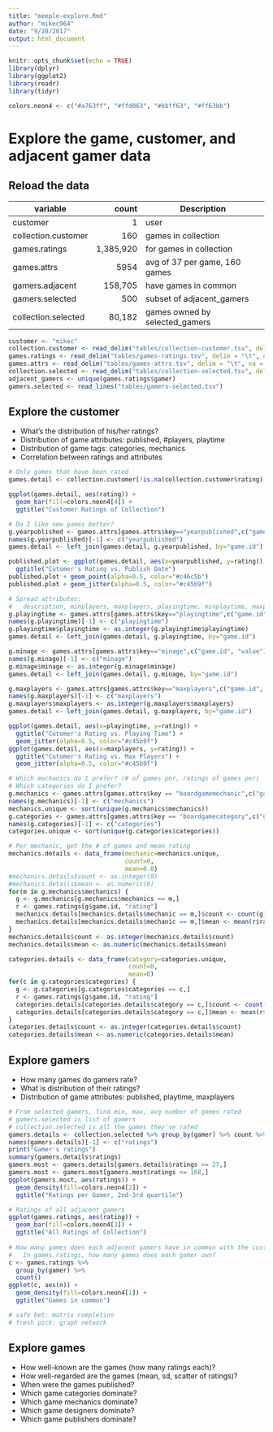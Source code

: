 ```yaml
---
title: "meeple-explore.Rmd"
author: "mikec964"
date: "9/28/2017"
output: html_document
---
```


```r
knitr::opts_chunk$set(echo = TRUE)
library(dplyr)
library(ggplot2)
library(readr)
library(tidyr)

colors.neon4 <- c("#a763ff", "#ffd063", "#bbff63", "#ff63bb")
```

# Explore the game, customer, and adjacent gamer data

## Reload the data
| variable            | count     | Description
| --------            |----------:| -----------
| customer            | 1         | user
| collection.customer | 160       | games in collection
| games.ratings       | 1,385,920 | for games in collection
| games.attrs         | 5954      | avg of 37 per game, 160 games
| gamers.adjacent     | 158,705   | have games in common
| gamers.selected     | 500       | subset of adjacent_gamers
| collection.selected | 80,182    | games owned by selected_gamers

```r
customer <- "mikec"
collection.customer <- read_delim("tables/collection-customer.tsv", delim = "\t", na = "NA", col_names = TRUE)
games.ratings <- read_delim("tables/games-ratings.tsv", delim = "\t", na = "NA", col_names = TRUE)
games.attrs <- read_delim("tables/games-attrs.tsv", delim = "\t", na = "NA", col_names = TRUE)
collection.selected <- read_delim("tables/collection-selected.tsv", delim = "\t", na = "NA", col_names = TRUE)
adjacent_gamers <- unique(games.ratings$gamer)
gamers.selected <- read_lines("tables/gamers-selected.tsv")
```

## Explore the customer
* What's the distribution of his/her ratings?
* Distribution of game attributes: published, #players, playtime
* Distribution of game tags: categories, mechanics
* Correlation between ratings and attributes

```r
# Only games that have been rated
games.detail <- collection.customer[!is.na(collection.customer$rating),]

ggplot(games.detail, aes(rating)) +
  geom_bar(fill=colors.neon4[4]) +
  ggtitle("Customer Ratings of Collection")

# Do I like new games better?
g.yearpublished <- games.attrs[games.attrs$key=="yearpublished",c("game.id", "value")]
names(g.yearpublished)[-1] <- c("yearpublished")
games.detail <- left_join(games.detail, g.yearpublished, by="game.id")

published.plot <- ggplot(games.detail, aes(x=yearpublished, y=rating)) +
  ggtitle("Cutomer's Rating vs. Publish Date")
published.plot + geom_point(alpha=0.5, color="#c46c5b")
published.plot + geom_jitter(alpha=0.5, color="#c45b9f")
```

```r
# Spread attributes:
#   description, minplayers, maxplayers, playingtime, minplaytime, maxplaytime, maxplayers, comments
g.playingtime <- games.attrs[games.attrs$key=="playingtime",c("game.id", "value")]
names(g.playingtime)[-1] <- c("playingtime")
g.playingtime$playingtime <- as.integer(g.playingtime$playingtime)
games.detail <- left_join(games.detail, g.playingtime, by="game.id")

g.minage <- games.attrs[games.attrs$key=="minage",c("game.id", "value")]
names(g.minage)[-1] <- c("minage")
g.minage$minage <- as.integer(g.minage$minage)
games.detail <- left_join(games.detail, g.minage, by="game.id")

g.maxplayers <- games.attrs[games.attrs$key=="maxplayers",c("game.id", "value")]
names(g.maxplayers)[-1] <- c("maxplayers")
g.maxplayers$maxplayers <- as.integer(g.maxplayers$maxplayers)
games.detail <- left_join(games.detail, g.maxplayers, by="game.id")

ggplot(games.detail, aes(x=playingtime, y=rating)) +
  ggtitle("Cutomer's Rating vs. Playing Time") +
  geom_jitter(alpha=0.5, color="#c45b9f")
ggplot(games.detail, aes(x=maxplayers, y=rating)) +
  ggtitle("Cutomer's Rating vs. Max Players") +
  geom_jitter(alpha=0.5, color="#c45b9f")
```

```r
# Which mechanics do I prefer? (# of games per, ratings of games per)
# Which categories do I prefer?
g.mechanics <- games.attrs[games.attrs$key == "boardgamemechanic",c("game.id", "value")]
names(g.mechanics)[-1] <- c("mechanics")
mechanics.unique <- sort(unique(g.mechanics$mechanics))
g.categories <- games.attrs[games.attrs$key == "boardgamecategory",c("game.id", "value")]
names(g.categories)[-1] <- c("categories")
categories.unique <- sort(unique(g.categories$categories))

# Per mechanic, get the # of games and mean rating
mechanics.details <- data_frame(mechanic=mechanics.unique,
                                count=0,
                                mean=0.0)
#mechanics.details$count <- as.integer(0)
#mechanics.details$mean <- as.numeric(0)
for(m in g.mechanics$mechanics) {
  g <- g.mechanics[g.mechanics$mechanics == m,]
  r <- games.ratings[g$game.id, "rating"]
  mechanics.details[mechanics.details$mechanic == m,]$count <- count(g)
  mechanics.details[mechanics.details$mechanic == m,]$mean <- mean(r$rating)
}
mechanics.details$count <- as.integer(mechanics.details$count)
mechanics.details$mean <- as.numeric(mechanics.details$mean)

categories.details <- data_frame(category=categories.unique,
                                 count=0,
                                 mean=0)
for(c in g.categories$categories) {
  g <- g.categories[g.categories$categories == c,]
  r <- games.ratings[g$game.id, "rating"]
  categories.details[categories.details$category == c,]$count <- count(g)
  categories.details[categories.details$category == c,]$mean <- mean(r$rating)
}
categories.details$count <- as.integer(categories.details$count)
categories.details$mean <- as.numeric(categories.details$mean)
```

## Explore gamers
* How many games do gamers rate?
* What is distribution of their ratings?
* Distribution of game attributes: published, playtime, maxplayers

```r
# From selected gamers, find min, max, avg number of games rated
# gamers.selected is list of gamers
# collection.selected is all the games they've rated
gamers.details <- collection.selected %>% group_by(gamer) %>% count %>% arrange(n)
names(gamers.details)[-1] <- c("ratings")
print("Gamer's ratings")
summary(gamers.details$ratings)
gamers.most <- gamers.details[gamers.details$ratings >= 27,]
gamers.most <- gamers.most[gamers.most$ratings <= 168,]
ggplot(gamers.most, aes(ratings)) +
  geom_density(fill=colors.neon4[2]) +
  ggtitle("Ratings per Gamer, 2nd-3rd quartile")

# Ratings of all adjacent gamers
ggplot(games.ratings, aes(rating)) +
  geom_bar(fill=colors.neon4[3]) +
  ggtitle("All Ratings of Collection")
  
# How many games does each adjacent gamers have in common with the customer?
#   In games.ratings, how many games does each gamer own?
c <- games.ratings %>% 
  group_by(gamer) %>% 
  count()
ggplot(c, aes(n)) +
  geom_density(fill=colors.neon4[1]) + 
  ggtitle("Games in common")

# safe bet: matrix completion
# fresh pick: graph network

```

## Explore games
* How well-known are the games (how many ratings each)?
* How well-regarded are the games (mean, sd, scatter of ratings)?
* When were the games published?
* Which game categories dominate?
* Which game mechanics dominate?
* Which game designers dominate?
* Which game publishers dominate?

